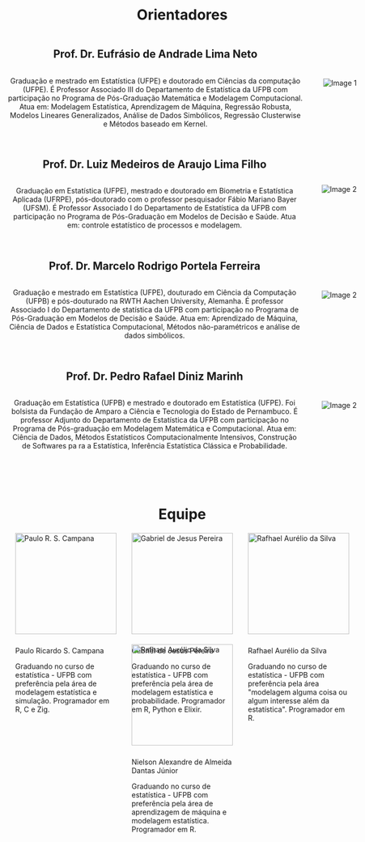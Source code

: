 ```yaml
---
draft: false

showDate : false
showDateUpdated: false
showHeadingAnchors: false
showPagination: false
showReadingTime: false
showTableOfContents: true
showAuthor: false
showTaxonomies: false
showWordCount: false
showSummary: false
sharingLinks: false
showEdit: false
showViews: false
showLikes: false
layoutBackgroundHeaderSpace: false
---
```


```{=HTML}
<style>
    body {
        display: flex;
        align-items: center;
    }
    .content {
        text-align: center;
    }
    .image-container-members {
        display: flex;
        justify-content: space-around;
        align-items: left;
        margin-top: 20px;
    }
    .person {
        width: 200px;
        text-align: left;
        margin: 0 15px;
    }
    .person img {
        width: 100%;
        height: auto;
        margin-bottom: 10px;
    }
    .person p {
        margin-bottom: 5px;
    }

    .image-container {
      display: flex;
      align-items: center;
      margin-bottom: 20px;
    }

    .image-container img {
      max-width: 200px;
      height: auto;
      margin-left: 20px;
    }

    .text-container {
      flex: 1;
      display: flex;
      flex-direction: column;
      margin-right: 20px;
    }

    .text-container p {
      margin-bottom: 10px;
    }

  .members-heading {
    margin-top: 100px;
  }

</style>

<div class="content">

<h1> Orientadores</h1>

<div class="image-container">
  <div class="text-container">
    <h2>Prof. Dr. Eufrásio de Andrade Lima Neto</h2>
    <p>
      Graduação e mestrado em Estatística (UFPE) e doutorado em Ciências da computação (UFPE). É Professor Associado III do Departamento de Estatística da UFPB com participação no Programa de Pós-Graduação Matemática e Modelagem Computacional. Atua em: Modelagem Estatística, Aprendizagem de Máquina, Regressão Robusta, Modelos Lineares Generalizados, Análise de Dados Simbólicos, Regressão Clusterwise e Métodos baseado em Kernel.
    </p>
  </div>
  <img src="eufrasio.jpeg" alt="Image 1">
</div>

<div class="image-container">
  <div class="text-container">
    <h2>Prof. Dr. Luiz Medeiros de Araujo Lima Filho</h2>
    <p>
      Graduação em Estatística (UFPE), mestrado e doutorado em Biometria e Estatística Aplicada (UFRPE), pós-doutorado com o professor pesquisador Fábio Mariano Bayer (UFSM). É Professor Associado I do Departamento de Estatística da UFPB com participação no Programa de Pós-Graduação em Modelos de Decisão e Saúde. Atua em: controle estatístico de processos e modelagem.
    </p>
  </div>
  <img src="luiz.jpeg" alt="Image 2">
</div>

<div class="image-container">
  <div class="text-container">
    <h2>Prof. Dr. Marcelo Rodrigo Portela Ferreira</h2>
    <p>
      Graduação e mestrado em Estatística (UFPE), douturado em Ciência da Computação (UFPB) e pós-douturado na RWTH Aachen University, Alemanha. É professor Associado I do Departamento de statística da UFPB com participação no Programa de Pós-Graduação em Modelos de Decisão e Saúde. Atua em: Aprendizado de Máquina, Ciência de Dados e Estatística Computacional, Métodos não-paramétricos e análise de dados simbólicos.
    </p>
  </div>
  <img src="marcelo.jpeg" alt="Image 2">
</div>

<div class="image-container">
  <div class="text-container">
    <h2>Prof. Dr. Pedro Rafael Diniz Marinh</h2>
    <p>
      Graduação em Estatística (UFPB) e mestrado e doutorado em Estatística (UFPE). Foi bolsista da Fundação de Amparo a Ciência e Tecnologia do Estado de Pernambuco. É professor Adjunto do Departamento de Estatística da UFPB com participação no Programa de Pós-graduação em Modelagem Matemática e Computacional. Atua em: Ciência de Dados, Métodos Estatísticos Computacionalmente Intensivos, Construção de Softwares pa ra a Estatística, Inferência Estatística Clássica e Probabilidade.
    </p>
  </div>
  <img src="pedro.jpeg" alt="Image 2">
</div>



<h1 class="members-heading">Equipe</h1>

<div class="image-container-members">
    <div class="person">
        <img src="paulo.png" alt="Paulo R. S. Campana">
        <p>Paulo Ricardo S. Campana</p>
        <p>Graduando no curso de estatística - UFPB com preferência pela área de modelagem estatística e simulação. Programador em R, C e Zig.</p>
    </div>
    <div class="person">
        <img src="gabriel.png" alt="Gabriel de Jesus Pereira">
        <p>Gabriel de Jesus Pereira</p>
        <p>Graduando no curso de estatística - UFPB com preferência pela área de modelagem estatística e probabilidade. Programador em R, Python e Elixir.</p>
    </div>
    <div class="person">
        <img src="rafhael.png" alt="Rafhael Aurélio da Silva">
        <p>Rafhael Aurélio da Silva</p>
        <p>Graduando no curso de estatística - UFPB com preferência pela área "modelagem alguma coisa ou algum interesse além da estatística". Programador em R.</p>
    </div>
</div>

<div class="image-container-members">
    <div class="person">
        <img src="nielson.png" alt="Rafhael Aurélio da Silva">
        <p>Nielson Alexandre de Almeida Dantas Júnior</p>
        <p>Graduando no curso de estatística - UFPB com preferência pela área de aprendizagem de máquina e modelagem estatística. Programador em R.</p>
    </div>
</div>
</div>
```